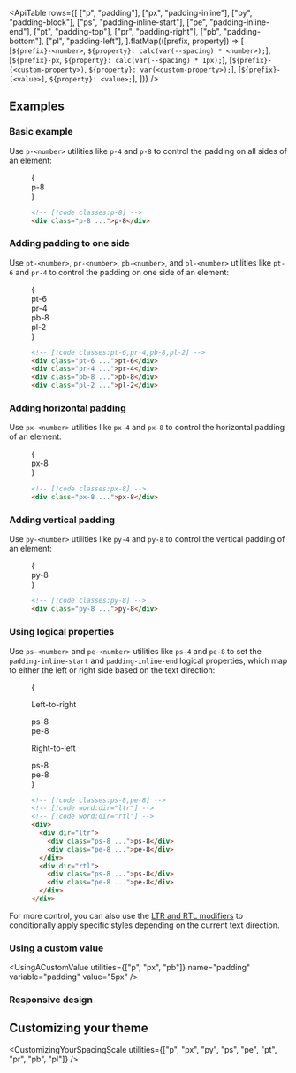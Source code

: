 

<ApiTable
  rows={[
    ["p", "padding"],
    ["px", "padding-inline"],
    ["py", "padding-block"],
    ["ps", "padding-inline-start"],
    ["pe", "padding-inline-end"],
    ["pt", "padding-top"],
    ["pr", "padding-right"],
    ["pb", "padding-bottom"],
    ["pl", "padding-left"],
  ].flatMap(([prefix, property]) => [
    [`${prefix}-<number>`, `${property}: calc(var(--spacing) * <number>);`],
    [`${prefix}-px`, `${property}: calc(var(--spacing) * 1px);`],
    [`${prefix}-(<custom-property>)`, `${property}: var(<custom-property>);`],
    [`${prefix}-[<value>]`, `${property}: <value>;`],
  ])}
/>

## Examples

### Basic example

Use `p-<number>` utilities like `p-4` and `p-8` to control the padding on all sides of an element:

<Figure>

<Example>
  {
    <div className="flex justify-center font-mono text-sm leading-6 font-bold text-white">
      <div className="relative rounded-lg bg-violet-500 p-8">
        <Stripes noColor className="absolute inset-0 rounded-lg text-white/50" />
        <div className="relative bg-violet-500 p-4">p-8</div>
      </div>
    </div>
  }
</Example>

```html
<!-- [!code classes:p-8] -->
<div class="p-8 ...">p-8</div>
```

</Figure>

### Adding padding to one side

Use `pt-<number>`, `pr-<number>`, `pb-<number>`, and `pl-<number>` utilities like `pt-6` and `pr-4` to control the padding on one side of an element:

<Figure>

<Example>
  {
    <div className="-mx-5 flex flex-wrap items-start justify-center font-mono text-sm leading-6 font-bold text-white">
      <div className="flex items-start">
        <div className="flex-none px-5">
          <div className="overflow-hidden rounded-lg bg-purple-500">
            <Stripes noColor className="h-6 w-full rounded-t-lg text-white/50" />
            <div className="p-4">pt-6</div>
          </div>
        </div>
        <div className="flex-none px-5 pt-6">
          <div className="flex overflow-hidden rounded-lg bg-purple-500">
            <div className="flex-none p-4">pr-4</div>
            <Stripes noColor className="min-h-full w-4 flex-none rounded-r-lg text-white/50" />
          </div>
        </div>
      </div>
      <div className="flex items-start">
        <div className="flex-none px-5 pt-6">
          <div className="overflow-hidden rounded-lg bg-purple-500">
            <div className="p-4">pb-8</div>
            <Stripes noColor className="h-8 w-full rounded-b-lg text-white/50" />
          </div>
        </div>
        <div className="flex-none px-5 pt-6">
          <div className="flex overflow-hidden rounded-lg bg-purple-500">
            <Stripes noColor className="min-h-full w-2 flex-none rounded-l-lg text-white/50" />
            <div className="flex-none p-4">pl-2</div>
          </div>
        </div>
      </div>
    </div>
  }
</Example>

```html
<!-- [!code classes:pt-6,pr-4,pb-8,pl-2] -->
<div class="pt-6 ...">pt-6</div>
<div class="pr-4 ...">pr-4</div>
<div class="pb-8 ...">pb-8</div>
<div class="pl-2 ...">pl-2</div>
```

</Figure>

### Adding horizontal padding

Use `px-<number>` utilities like `px-4` and `px-8` to control the horizontal padding of an element:

<Figure>

<Example>
  {
    <div className="flex justify-center font-mono text-sm leading-6 font-bold text-white">
      <div className="flex overflow-hidden rounded-lg bg-indigo-500">
        <Stripes noColor className="h-full w-8 flex-none rounded-l-lg text-white/50" />
        <div className="p-4">px-8</div>
        <Stripes noColor className="h-full w-8 flex-none rounded-r-lg text-white/50" />
      </div>
    </div>
  }
</Example>

```html
<!-- [!code classes:px-8] -->
<div class="px-8 ...">px-8</div>
```

</Figure>

### Adding vertical padding

Use `py-<number>` utilities like `py-4` and `py-8` to control the vertical padding of an element:

<Figure>

<Example>
  {
    <div className="flex justify-center font-mono text-sm leading-6 font-bold text-white">
      <div className="overflow-hidden rounded-lg bg-pink-500">
        <Stripes noColor className="h-8 w-full flex-none rounded-t-lg text-white/50" />
        <div className="p-4">py-8</div>
        <Stripes noColor className="h-8 w-full flex-none rounded-b-lg text-white/50" />
      </div>
    </div>
  }
</Example>

```html
<!-- [!code classes:py-8] -->
<div class="py-8 ...">py-8</div>
```

</Figure>

### Using logical properties

Use `ps-<number>` and `pe-<number>` utilities like `ps-4` and `pe-8` to set the `padding-inline-start` and `padding-inline-end` logical properties, which map to either the left or right side based on the text direction:

<Figure>

<Example>
  {
    <div className="grid grid-cols-2 place-items-center gap-x-4">
      <div className="flex flex-col items-start gap-y-4">
        <p className="text-sm font-medium">Left-to-right</p>
        <div className="flex overflow-hidden rounded-lg bg-indigo-500 font-mono text-sm leading-6 font-bold text-white">
          <Stripes noColor className="min-h-full w-8 rounded-s-lg text-white/50" />
          <div className="p-4">ps-8</div>
        </div>
        <div className="mt-4 flex overflow-hidden rounded-lg bg-indigo-500 font-mono text-sm leading-6 font-bold text-white">
          <div className="p-4">pe-8</div>
          <Stripes noColor className="min-h-full w-8 rounded-e-lg text-white/50" />
        </div>
      </div>
      <div className="flex flex-col items-end gap-y-4">
        <p className="text-sm font-medium">Right-to-left</p>
        <div className="flex overflow-hidden rounded-lg bg-indigo-500 font-mono text-sm leading-6 font-bold text-white">
          <div className="p-4">ps-8</div>
          <Stripes noColor className="min-h-full w-8 rounded-e-lg text-white/50" />
        </div>
        <div className="mt-4 flex overflow-hidden rounded-lg bg-indigo-500 font-mono text-sm leading-6 font-bold text-white">
          <Stripes noColor className="min-h-full w-8 rounded-s-lg text-white/50" />
          <div className="p-4">pe-8</div>
        </div>
      </div>
    </div>
  }
</Example>

```html
<!-- [!code classes:ps-8,pe-8] -->
<!-- [!code word:dir="ltr"] -->
<!-- [!code word:dir="rtl"] -->
<div>
  <div dir="ltr">
    <div class="ps-8 ...">ps-8</div>
    <div class="pe-8 ...">pe-8</div>
  </div>
  <div dir="rtl">
    <div class="ps-8 ...">ps-8</div>
    <div class="pe-8 ...">pe-8</div>
  </div>
</div>
```

</Figure>

For more control, you can also use the [LTR and RTL modifiers](/docs/hover-focus-and-other-states#rtl-support) to conditionally apply specific styles depending on the current text direction.

### Using a custom value

<UsingACustomValue utilities={["p", "px", "pb"]} name="padding" variable="padding" value="5px" />

### Responsive design

<ResponsiveDesign property="padding" defaultClass="py-4" featuredClass="py-8" />

## Customizing your theme

<CustomizingYourSpacingScale utilities={["p", "px", "py", "ps", "pe", "pt", "pr", "pb", "pl"]} />
